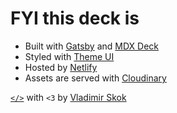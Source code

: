 
# FYI this deck is

* Built with [Gatsby](https://gatsbyjs.org) and [MDX Deck](https://github.com/jxnblk/mdx-deck)
* Styled with [Theme UI](https://theme-ui.com)
* Hosted by [Netlify](https://netlify.com)
* Assets are served with [Cloudinary](https://cloudinary.com/)

[`</>`](https://github.com/iamskok/jamstack-gatsby-mdx-deck) with
`<3` by [Vladimir Skok](https://github.com/iamskok)

